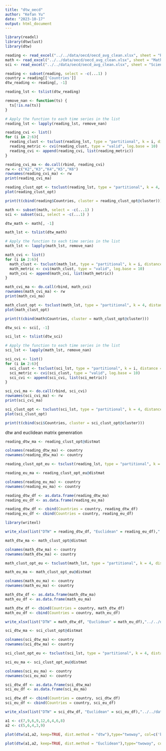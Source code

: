 ```yaml
---
title: "dtw_oecd"
author: "Kefan Yu"
date: "2023-10-17"
output: html_document
---
```


```r
library(readxl)
library(dtwclust)
library(dtw)
```

```r
reading <- read_excel("../../data/oecd/oecd_avg_clean.xlsx", sheet = "Reading")
math <- read_excel("../../data/oecd/oecd_avg_clean.xlsx", sheet = "Math")
sci <- read_excel("../../data/oecd/oecd_avg_clean.xlsx", sheet = "Science")
```

```r
reading <- subset(reading, select = -c(...1) )
country = reading[['Countries']]
dtw_reading <- reading[, -1]
```

```r
reading_lst <- tslist(dtw_reading)

remove_nan <- function(ts) {
  ts[!is.na(ts)]
}

# Apply the function to each time series in the list
reading_lst <- lapply(reading_lst, remove_nan)
```

```r
reading_cvi <- list()
for (i in 2:6){
  reading_clust <- tsclust(reading_lst, type = "partitional", k = i, distance = "dtw", centroid = "pam",set.seed(5))
  reading_metric <- cvi(reading_clust, type = "valid", log.base = 10)
  reading_cvi <- append(reading_cvi, list(reading_metric))
}

reading_cvi_ma <- do.call(rbind, reading_cvi)
rw <- c("K2","K3","K4","K5","K6")
rownames(reading_cvi_ma) <- rw
print(reading_cvi_ma)
```
```r
reading_clust_opt <- tsclust(reading_lst, type = "partitional", k = 4, distance = "dtw", centroid = "pam",seed = 725)
plot(reading_clust_opt)
```
```r
print(t(cbind(reading$Countries, cluster = reading_clust_opt@cluster)))
```

```r
math <- subset(math, select = -c(...1) )
sci <- subset(sci, select = -c(...1) )
```

```r
dtw_math <- math[, -1]

math_lst <- tslist(dtw_math)

# Apply the function to each time series in the list
math_lst <- lapply(math_lst, remove_nan)
```

```r
math_cvi <- list()
for (i in 2:6){
  math_clust <- tsclust(math_lst, type = "partitional", k = i, distance = "dtw", centroid = "pam",set.seed(4))
  math_metric <- cvi(math_clust, type = "valid", log.base = 10)
  math_cvi <- append(math_cvi, list(math_metric))
}

math_cvi_ma <- do.call(rbind, math_cvi)
rownames(math_cvi_ma) <- rw
print(math_cvi_ma)
```

```r
math_clust_opt <- tsclust(math_lst, type = "partitional", k = 4, distance = "dtw", centroid = "pam",seed = 725)
plot(math_clust_opt)
```

```r
print(t(cbind(math$Countries, cluster = math_clust_opt@cluster)))
```

```r
dtw_sci <- sci[, -1]

sci_lst <- tslist(dtw_sci)

# Apply the function to each time series in the list
sci_lst <- lapply(math_lst, remove_nan)

```

```r
sci_cvi <- list()
for (i in 2:6){
  sci_clust <- tsclust(sci_lst, type = "partitional", k = i, distance = "dtw", centroid = "pam",set.seed(4))
  sci_metric <- cvi(sci_clust, type = "valid", log.base = 10)
  sci_cvi <- append(sci_cvi, list(sci_metric))
}

sci_cvi_ma <- do.call(rbind, sci_cvi)
rownames(sci_cvi_ma) <- rw
print(sci_cvi_ma)
```

```r
sci_clust_opt <- tsclust(sci_lst, type = "partitional", k = 4, distance = "dtw", centroid = "pam",seed = 725)
plot(sci_clust_opt)
```

```r
print(t(cbind(sci$Countries, cluster = sci_clust_opt@cluster)))
```

dtw and euclidean matrix genenration

```r
reading_dtw_ma <- reading_clust_opt@distmat
```

```r
colnames(reading_dtw_ma) <- country
rownames(reading_dtw_ma) <- country
```

```r
reading_clust_opt_eu <- tsclust(reading_lst, type = "partitional", k = 4, distance = "Euclidean", centroid = "pam",seed = 725)
```

```r
reading_eu_ma <- reading_clust_opt_eu@distmat
```

```r
colnames(reading_eu_ma) <- country
rownames(reading_eu_ma) <- country
```

```r
reading_dtw_df <- as.data.frame(reading_dtw_ma)
reading_eu_df <- as.data.frame(reading_eu_ma)
```

```r
reading_dtw_df <- cbind(Countries = country, reading_dtw_df)
reading_eu_df <- cbind(Countries = country, reading_eu_df)
```

```r
library(writexl)

write_xlsx(list("DTW" = reading_dtw_df, "Euclidean" = reading_eu_df),"../../data/dtw/reading_oecd_distance.xlsx")
```

```r
math_dtw_ma <- math_clust_opt@distmat

colnames(math_dtw_ma) <- country
rownames(math_dtw_ma) <- country
```

```r
math_clust_opt_eu <- tsclust(math_lst, type = "partitional", k = 4, distance = "Euclidean", centroid = "pam",seed = 725)
```


```r
math_eu_ma <- math_clust_opt_eu@distmat

colnames(math_eu_ma) <- country
rownames(math_eu_ma) <- country
```

```r
math_dtw_df <- as.data.frame(math_dtw_ma)
math_eu_df <- as.data.frame(math_eu_ma)
```

```r
math_dtw_df <- cbind(Countries = country, math_dtw_df)
math_eu_df <- cbind(Countries = country, math_eu_df)
```

```r
write_xlsx(list("DTW" = math_dtw_df, "Euclidean" = math_eu_df),"../../data/dtw/math_oecd_distance.xlsx")
```

```r
sci_dtw_ma <- sci_clust_opt@distmat

colnames(sci_dtw_ma) <- country
rownames(sci_dtw_ma) <- country
```

```r
sci_clust_opt_eu <- tsclust(sci_lst, type = "partitional", k = 4, distance = "Euclidean", centroid = "pam",seed = 725)
```

```r
sci_eu_ma <- sci_clust_opt_eu@distmat

colnames(sci_eu_ma) <- country
rownames(sci_eu_ma) <- country
```

```r
sci_dtw_df <- as.data.frame(sci_dtw_ma)
sci_eu_df <- as.data.frame(sci_eu_ma)
```

```r
sci_dtw_df <- cbind(Countries = country, sci_dtw_df)
sci_eu_df <- cbind(Countries = country, sci_eu_df)
```

```r
write_xlsx(list("DTW" = sci_dtw_df, "Euclidean" = sci_eu_df),"../../data/dtw/sci_oecd_distance.xlsx")
```

```r
a1 <- c(7,9,6,9,12,6,4,6,8)
a2 <- c(5,6,4,3,9)
```

```r
plot(dtw(a1,a2, keep=TRUE, dist.method = "dtw"),type="twoway", col=c('blue', 'magenta'))
```

```r
plot(dtw(a1,a2, keep=TRUE, dist.method = "Euclidean"),type="twoway", col=c('blue', 'magenta'))
```